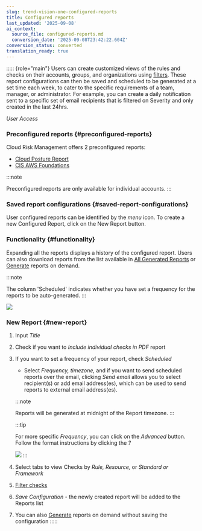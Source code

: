 ```yaml
---
slug: trend-vision-one-configured-reports
title: Configured reports
last_updated: '2025-09-08'
ai_context:
  source_file: configured-reports.md
  conversion_date: '2025-09-08T23:42:22.604Z'
conversion_status: converted
translation_ready: true
---
```


::::: {role="main"}
Users can create customized views of the rules and checks on their accounts, groups, and organizations using [filters](filter-search.mdx). These report configurations can then be saved and scheduled to be generated at a set time each week, to cater to the specific requirements of a team, manager, or administrator. For example, you can create a daily notification sent to a specific set of email recipients that is filtered on Severity and only created in the last 24hrs.

*User Access*

### Preconfigured reports {#preconfigured-reports}

Cloud Risk Management offers 2 preconfigured reports:

- [Cloud Posture Report](cloud-posture-report.mdx)
- [CIS AWS Foundations](compliance-in-cloud-posture.mdx)

:::note

Preconfigured reports are only available for individual accounts.
:::

### Saved report configurations {#saved-report-configurations}

User configured reports can be identified by the *menu* icon. To create a new Configured Report, click on the New Report button.

### Functionality {#functionality}

Expanding all the reports displays a history of the configured report. Users can also download reports from the list available in [All Generated Reports](generate-download-report.mdx) or [Generate](generate-download-report.mdx) reports on demand.

:::note

The column 'Scheduled' indicates whether you have set a frequency for the reports to be auto-generated.
:::

![](/images/functionality=89df38ec-0ada-4b12-bb42-fe61e62a8935.webp)

### New Report {#new-report}

1.  Input *Title*

2.  Check if you want to *Include individual checks in PDF* report

3.  If you want to set a frequency of your report, check *Scheduled*

    - Select *Frequency, timezone,* and if you want to send scheduled reports over the email, clicking *Send email* allows you to select recipient(s) or add email address(es), which can be used to send reports to external email address(es).

    :::note

    Reports will be generated at midnight of the Report timezone.
    :::

    :::tip

    For more specific *Frequency*, you can click on the *Advanced* button. Follow the format instructions by clicking the *?*

    ![](/images/step-3a-set-frequency-taxvab=641f7891-4fd3-4715-a026-101ce83e6caf.webp)
    :::

4.  Select tabs to view Checks by *Rule,* *Resource,* or *Standard or Framework*

5.  [Filter checks](filter-search.mdx)

6.  *Save Configuration* - the newly created report will be added to the Reports list

7.  You can also [Generate](generate-download-report.mdx) reports on demand without saving the configuration
:::::
